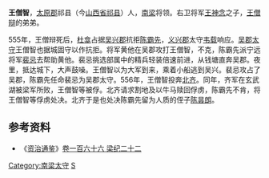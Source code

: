 '''王僧智'''{{BD|6世纪||556年|catIdx=W}}，[[太原郡|太原郡]]祁县（今[[山西省|山西省]][[祁县|祁县]]）人，[[南梁|南梁]]将领。右卫将军[[王神念|王神念]]之子，[[王僧辩|王僧辩]]的弟弟。

555年，王僧辩死后，[[杜龛|杜龛]]占据[[吴兴郡|吴兴郡]]抗拒[[陈霸先|陈霸先]]，[[义兴郡|义兴郡]]太守[[韦载|韦载]]响应。[[吴郡|吴郡]][[太守|太守]]王僧智也据城固守以作抗拒。将军黄他在吴郡攻打王僧智，不克，陈霸先派宁远将军[[裴忌|裴忌]]去帮助黄他。裴忌挑选部属中的精兵轻装倍速前进，从钱塘直奔吴郡。夜里，抵达城下，大声鼓噪。王僧智以为大军到来，乘着小船逃到吴兴。裴忌攻占了吴郡，陈霸先任命裴忌为吴郡太守。556年，王僧智投奔[[北齐|北齐]]。同年，齐军在玄武湖被梁军所败，王僧智等被俘。北齐请求割地及以牛马赎回俘虏，陈霸先不肯，将王僧智等俘虏处决。北齐于是也处决陈霸先留为人质的侄子[[陈昙朗|陈昙朗]]。

==参考资料==
*《[[资治通鉴|资治通鉴]]》[[s:資治通鑑/卷166|卷一百六十六 梁纪二十二]]

{{DEFAULTSORT:W}}
[[Category:南梁太守|Category:南梁太守]]
[[Category:乌丸王氏|S]]